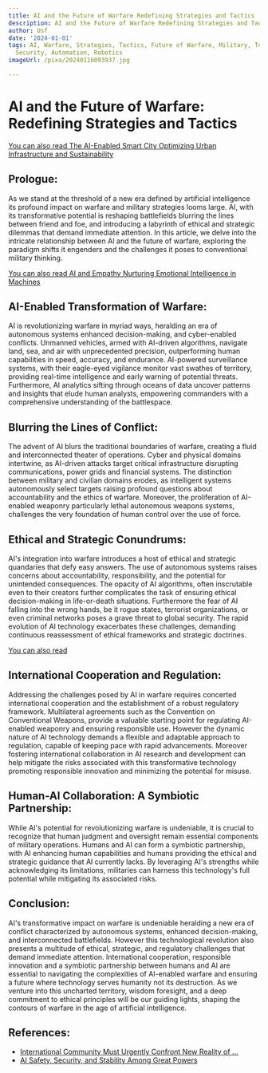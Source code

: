 ```yaml
---
title: AI and the Future of Warfare Redefining Strategies and Tactics
description: AI and the Future of Warfare Redefining Strategies and Tactics
author: Usf
date: '2024-01-01'
tags: AI, Warfare, Strategies, Tactics, Future of Warfare, Military, Technology, National
  Security, Automation, Robotics
imageUrl: /pixa/20240116093937.jpg

---
```

# **AI and the Future  of Warfare: Redefining Strategies and Tactics**

[You can also read The AI-Enabled Smart City Optimizing Urban Infrastructure and Sustainability](The%20AI-Enabled%20Smart%20City%20Optimizing%20Urban%20Infrastructure%20and%20Sustainability)


## **Prologue:**
As we stand at the threshold of a new era defined by artificial  intelligence its profound impact on  warfare and military strategies looms large. AI, with its transformative  potential is reshaping  battlefields blurring the lines between friend  and  foe,  and introducing a labyrinth of ethical and strategic dilemmas that demand immediate attention. In this article,  we delve into the intricate relationship between AI and the future of warfare, exploring the paradigm shifts it engenders and the challenges it poses  to conventional military thinking.

[You  can  also read  AI and Empathy Nurturing Emotional Intelligence  in Machines](AI%20and%20Empathy%20Nurturing%20Emotional%20Intelligence%20in%20Machines)


##  **AI-Enabled Transformation  of  Warfare:**
AI is revolutionizing warfare in myriad ways, heralding an era of autonomous systems enhanced decision-making, and cyber-enabled  conflicts. Unmanned vehicles,  armed with  AI-driven algorithms, navigate land, sea, and air  with unprecedented precision,  outperforming human capabilities in  speed, accuracy, and endurance.  AI-powered surveillance systems, with their eagle-eyed vigilance monitor  vast swathes of territory,  providing real-time intelligence  and early warning of potential  threats. Furthermore, AI analytics sifting through oceans of data uncover patterns and insights that elude human analysts, empowering commanders with a comprehensive understanding of the battlespace.

## **Blurring the Lines of Conflict:**
The advent of AI blurs the traditional boundaries of warfare, creating a fluid and interconnected theater  of operations. Cyber and  physical domains intertwine, as AI-driven attacks target critical infrastructure disrupting communications, power grids and financial systems. The distinction between military and  civilian domains erodes, as intelligent systems autonomously select targets raising profound questions about accountability and the ethics of warfare. Moreover, the proliferation of AI-enabled weaponry particularly lethal autonomous weapons systems, challenges the very foundation of human control over the use of  force.

## **Ethical and Strategic  Conundrums:**
AI's  integration into warfare introduces a host  of ethical and strategic quandaries that defy easy answers. The use of autonomous systems  raises concerns about  accountability, responsibility, and the potential for unintended consequences. The opacity of AI algorithms, often inscrutable even to their  creators further complicates the task of ensuring ethical decision-making in life-or-death situations. Furthermore the fear of AI falling into the wrong hands, be it rogue states, terrorist organizations, or even criminal  networks poses  a grave threat to global security. The rapid evolution of AI technology  exacerbates these challenges, demanding continuous reassessment of ethical frameworks and strategic doctrines.

[You can also read ]()


## **International Cooperation and Regulation:**
Addressing the challenges posed by AI in warfare requires concerted international cooperation and the establishment of a robust regulatory framework. Multilateral agreements such as the Convention on Conventional Weapons, provide a valuable starting point for regulating AI-enabled weaponry and  ensuring responsible use. However the dynamic nature of AI  technology demands a flexible and adaptable approach to regulation,  capable of keeping pace with rapid  advancements.  Moreover fostering international collaboration in AI research and development can help mitigate the risks associated  with this transformative technology promoting  responsible innovation and minimizing the potential for misuse.

## **Human-AI Collaboration: A Symbiotic Partnership:**
While AI's potential for revolutionizing warfare is undeniable, it is crucial to recognize that human judgment and oversight remain essential  components of military operations. Humans and  AI can form a symbiotic partnership, with AI  enhancing human capabilities and humans providing  the ethical and strategic guidance that AI  currently lacks. By leveraging AI's strengths while acknowledging its limitations,  militaries can  harness this technology's  full potential while mitigating its associated risks.

## **Conclusion:**
AI's transformative impact on warfare is undeniable heralding a new era of conflict  characterized by autonomous systems, enhanced decision-making, and interconnected battlefields. However this technological revolution  also presents a multitude of ethical, strategic, and regulatory challenges that demand immediate attention. International cooperation, responsible innovation and a symbiotic partnership between humans and AI are  essential to navigating  the  complexities of  AI-enabled warfare and  ensuring a future where  technology serves humanity not its destruction.  As  we venture into this uncharted territory, wisdom foresight, and a deep commitment to ethical principles will be our guiding  lights, shaping the contours of warfare in the age of artificial intelligence.

## References:
- [International Community Must Urgently Confront New Reality of ...](https://press.un.org/en/2023/sc15359.doc.htm)
- [AI Safety, Security, and Stability Among Great Powers](https://cset.georgetown.edu/publication/ai-safety-security-and-stability-among-great-powers-options-challenges-and-lessons-learned-for-pragmatic-engagement/)
